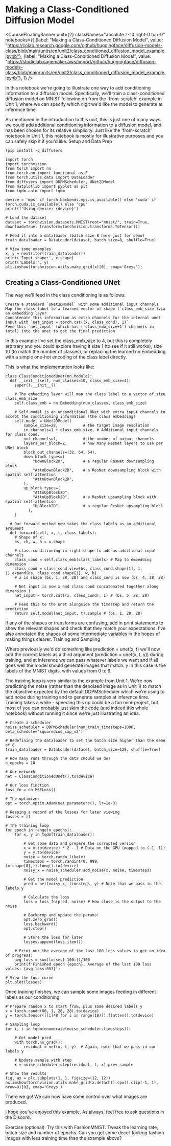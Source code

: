 # Making a Class-Conditioned Diffusion Model

<CourseFloatingBanner unit={2}
  classNames="absolute z-10 right-0 top-0"
  notebooks={[
    {label: "Making a Class-Conditioned Diffusion Model", value: "https://colab.research.google.com/github/huggingface/diffusion-models-class/blob/main/units/en/unit2/class_conditioned_diffusion_model_example.ipynb"},
    {label: "Making a Class-Conditioned Diffusion Model", value: "https://studiolab.sagemaker.aws/import/github/huggingface/diffusion-models-class/blob/main/units/en/unit2/class_conditioned_diffusion_model_example.ipynb"},
]} />


In this notebook we're going to illustrate one way to add conditioning information to a diffusion model. Specifically, we'll train a class-conditioned diffusion model on MNIST following on from the 'from-scratch' example in Unit 1, where we can specify which digit we'd like the model to generate at inference time.

As mentioned in the introduction to this unit, this is just one of many ways we could add additional conditioning information to a diffusion model, and has been chosen for its relative simplicity. Just like the 'from-scratch' notebook in Unit 1, this notebook is mostly for illustrative purposes and you can safely skip it if you'd like.
Setup and Data Prep

```
!pip install -q diffusers
```

```
import torch
import torchvision
from torch import nn
from torch.nn import functional as F
from torch.utils.data import DataLoader
from diffusers import DDPMScheduler, UNet2DModel
from matplotlib import pyplot as plt
from tqdm.auto import tqdm

device = 'mps' if torch.backends.mps.is_available() else 'cuda' if torch.cuda.is_available() else 'cpu'
print(f'Using device: {device}')
```   

```
# Load the dataset
dataset = torchvision.datasets.MNIST(root="mnist/", train=True, download=True, transform=torchvision.transforms.ToTensor())

# Feed it into a dataloader (batch size 8 here just for demo)
train_dataloader = DataLoader(dataset, batch_size=8, shuffle=True)

# View some examples
x, y = next(iter(train_dataloader))
print('Input shape:', x.shape)
print('Labels:', y)
plt.imshow(torchvision.utils.make_grid(x)[0], cmap='Greys');
```

## Creating a Class-Conditioned UNet

The way we'll feed in the class conditioning is as follows:

    Create a standard `UNet2DModel` with some additional input channels
    Map the class label to a learned vector of shape (`class_emb_size`)via an embedding layer
    Concatenate this information as extra channels for the internal unet input with `net_input = torch.cat((x, class_cond), 1)`
    Feed this `net_input` (which has (`class_emb_size+1`) channels in total) into the unet to get the final prediction

In this example I've set the class_emb_size to 4, but this is completely arbitrary and you could explore having it size 1 (to see if it still works), size 10 (to match the number of classes), or replacing the learned nn.Embedding with a simple one-hot encoding of the class label directly.

This is what the implementation looks like:

```
class ClassConditionedUnet(nn.Module):
  def __init__(self, num_classes=10, class_emb_size=4):
    super().__init__()
    
    # The embedding layer will map the class label to a vector of size class_emb_size
    self.class_emb = nn.Embedding(num_classes, class_emb_size)

    # Self.model is an unconditional UNet with extra input channels to accept the conditioning information (the class embedding)
    self.model = UNet2DModel(
        sample_size=28,           # the target image resolution
        in_channels=1 + class_emb_size, # Additional input channels for class cond.
        out_channels=1,           # the number of output channels
        layers_per_block=2,       # how many ResNet layers to use per UNet block
        block_out_channels=(32, 64, 64), 
        down_block_types=( 
            "DownBlock2D",        # a regular ResNet downsampling block
            "AttnDownBlock2D",    # a ResNet downsampling block with spatial self-attention
            "AttnDownBlock2D",
        ), 
        up_block_types=(
            "AttnUpBlock2D", 
            "AttnUpBlock2D",      # a ResNet upsampling block with spatial self-attention
            "UpBlock2D",          # a regular ResNet upsampling block
          ),
    )

  # Our forward method now takes the class labels as an additional argument
  def forward(self, x, t, class_labels):
    # Shape of x:
    bs, ch, w, h = x.shape
    
    # class conditioning in right shape to add as additional input channels
    class_cond = self.class_emb(class_labels) # Map to embedding dinemsion
    class_cond = class_cond.view(bs, class_cond.shape[1], 1, 1).expand(bs, class_cond.shape[1], w, h)
    # x is shape (bs, 1, 28, 28) and class_cond is now (bs, 4, 28, 28)

    # Net input is now x and class cond concatenated together along dimension 1
    net_input = torch.cat((x, class_cond), 1) # (bs, 5, 28, 28)

    # Feed this to the unet alongside the timestep and return the prediction
    return self.model(net_input, t).sample # (bs, 1, 28, 28)
```     

If any of the shapes or transforms are confusing, add in print statements to show the relevant shapes and check that they match your expectations. I've also annotated the shapes of some intermediate variables in the hopes of making things clearer.
Training and Sampling

Where previously we'd do something like prediction = unet(x, t) we'll now add the correct labels as a third argument (prediction = unet(x, t, y)) during training, and at inference we can pass whatever labels we want and if all goes well the model should generate images that match. y in this case is the labels of the MNIST digits, with values from 0 to 9.

The training loop is very similar to the example from Unit 1. We're now predicting the noise (rather than the denoised image as in Unit 1) to match the objective expected by the default DDPMScheduler which we're using to add noise during training and to generate samples at inference time. Training takes a while - speeding this up could be a fun mini-project, but most of you can probably just skim the code (and indeed this whole notebook) without running it since we're just illustrating an idea.

```
# Create a scheduler
noise_scheduler = DDPMScheduler(num_train_timesteps=1000, beta_schedule='squaredcos_cap_v2')
```

```
# Redefining the dataloader to set the batch size higher than the demo of 8
train_dataloader = DataLoader(dataset, batch_size=128, shuffle=True)

# How many runs through the data should we do?
n_epochs = 10

# Our network 
net = ClassConditionedUnet().to(device)

# Our loss finction
loss_fn = nn.MSELoss()

# The optimizer
opt = torch.optim.Adam(net.parameters(), lr=1e-3) 

# Keeping a record of the losses for later viewing
losses = []

# The training loop
for epoch in range(n_epochs):
    for x, y in tqdm(train_dataloader):
        
        # Get some data and prepare the corrupted version
        x = x.to(device) * 2 - 1 # Data on the GPU (mapped to (-1, 1))
        y = y.to(device)
        noise = torch.randn_like(x)
        timesteps = torch.randint(0, 999, (x.shape[0],)).long().to(device)
        noisy_x = noise_scheduler.add_noise(x, noise, timesteps)

        # Get the model prediction
        pred = net(noisy_x, timesteps, y) # Note that we pass in the labels y

        # Calculate the loss
        loss = loss_fn(pred, noise) # How close is the output to the noise

        # Backprop and update the params:
        opt.zero_grad()
        loss.backward()
        opt.step()

        # Store the loss for later
        losses.append(loss.item())

    # Print our the average of the last 100 loss values to get an idea of progress:
    avg_loss = sum(losses[-100:])/100
    print(f'Finished epoch {epoch}. Average of the last 100 loss values: {avg_loss:05f}')

# View the loss curve
plt.plot(losses)
```

Once training finishes, we can sample some images feeding in different labels as our conditioning:

```
# Prepare random x to start from, plus some desired labels y
x = torch.randn(80, 1, 28, 28).to(device)
y = torch.tensor([[i]*8 for i in range(10)]).flatten().to(device)

# Sampling loop
for i, t in tqdm(enumerate(noise_scheduler.timesteps)):

    # Get model pred
    with torch.no_grad():
        residual = net(x, t, y)  # Again, note that we pass in our labels y

    # Update sample with step
    x = noise_scheduler.step(residual, t, x).prev_sample

# Show the results
fig, ax = plt.subplots(1, 1, figsize=(12, 12))
ax.imshow(torchvision.utils.make_grid(x.detach().cpu().clip(-1, 1), nrow=8)[0], cmap='Greys')
```

There we go! We can now have some control over what images are produced.

I hope you've enjoyed this example. As always, feel free to ask questions in the Discord.

Exercise (optional): Try this with FashionMNIST. Tweak the learning rate, batch size and number of epochs.
Can you get some decet-looking fashion images with less training time than the example above?